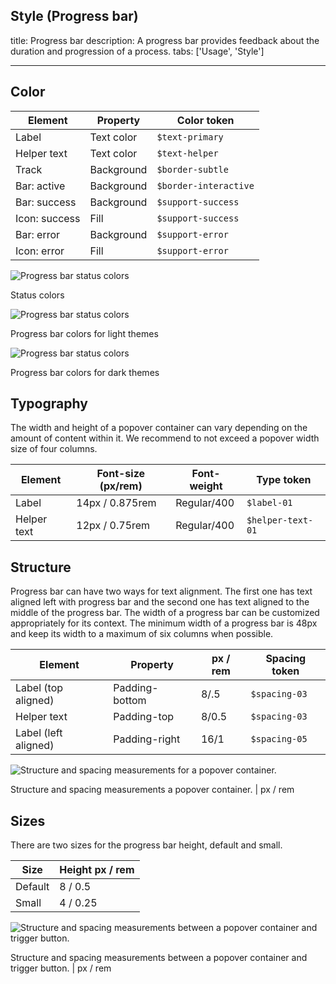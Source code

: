## Style (Progress bar)

title: Progress bar description: A progress bar provides feedback about the
duration and progression of a process. tabs: ['Usage', 'Style']

---

## Color

| Element       | Property   | Color token           |
| ------------- | ---------- | --------------------- |
| Label         | Text color | `$text-primary`       |
| Helper text   | Text color | `$text-helper`        |
| Track         | Background | `$border-subtle`      |
| Bar: active   | Background | `$border-interactive` |
| Bar: success  | Background | `$support-success`    |
| Icon: success | Fill       | `$support-success`    |
| Bar: error    | Background | `$support-error`      |
| Icon: error   | Fill       | `$support-error`      |

<Row>
<Column colLg={8}>

![Progress bar status colors](images/progress-bar-style-1.png)

<Caption>Status colors</Caption>

</Column>
</Row>

<Row>
<Column colLg={12}>

![Progress bar status colors](images/progress-bar-style-2.png)

<Caption>Progress bar colors for light themes</Caption>

</Column>
</Row>

<Row>
<Column colLg={12}>

![Progress bar status colors](images/progress-bar-style-3.png)

<Caption>Progress bar colors for dark themes</Caption>

</Column>
</Row>

## Typography

The width and height of a popover container can vary depending on the amount of
content within it. We recommend to not exceed a popover width size of four
columns.

| Element     | Font-size (px/rem) | Font-weight | Type token        |
| ----------- | ------------------ | ----------- | ----------------- |
| Label       | 14px / 0.875rem    | Regular/400 | `$label-01`       |
| Helper text | 12px / 0.75rem     | Regular/400 | `$helper-text-01` |

## Structure

Progress bar can have two ways for text alignment. The first one has text
aligned left with progress bar and the second one has text aligned to the middle
of the progress bar. The width of a progress bar can be customized appropriately
for its context. The minimum width of a progress bar is 48px and keep its width
to a maximum of six columns when possible.

| Element              | Property       | px / rem | Spacing token |
| -------------------- | -------------- | -------- | ------------- |
| Label (top aligned)  | Padding-bottom | 8/.5     | `$spacing-03` |
| Helper text          | Padding-top    | 8/0.5    | `$spacing-03` |
| Label (left aligned) | Padding-right  | 16/1     | `$spacing-05` |

<div className="image--fixed">

![Structure and spacing measurements for a popover container.](images/progress-bar-style-4.png)

</div>

<Caption>
  Structure and spacing measurements a popover container. | px / rem
</Caption>

## Sizes

There are two sizes for the progress bar height, default and small.

| Size    | Height px / rem |
| ------- | --------------- |
| Default | 8 / 0.5         |
| Small   | 4 / 0.25        |

<div className="image--fixed">

![Structure and spacing measurements between a popover container and trigger button.](images/progress-bar-style-5.png)

</div>

<Caption>
  Structure and spacing measurements between a popover container and trigger
  button. | px / rem
</Caption>

